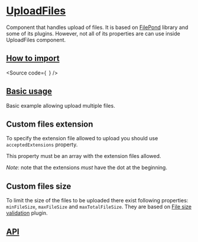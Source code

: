 

<Meta of={Stories} />

# [UploadFiles](#uploadfiles)

Component that handles upload of files. It is based on [FilePond](https://github.com/pqina/filepond) library
and some of its plugins. However, not all of its properties are can use
inside UploadFiles component.

## [How to import](#how-to-import)

<Source
  code={`
`}
/>

## [Basic usage](#basic-usage)

Basic example allowing upload multiple files.

<Canvas of={Stories.Base} />

## Custom files extension

To specify the extension file allowed to upload you should use
`acceptedExtensions` property.

This property must be an array with the extension files allowed.

_Note_: note that the extensions _must_ have the dot at the beginning.

## Custom files size

To limit the size of the files to be uploaded there exist following properties: `minFileSize`,
`maxFileSize` and `maxTotalFileSize`. They are based on
[File size validation](https://pqina.nl/filepond/docs/api/plugins/file-validate-size/)
plugin.

## [API](#api)

<ArgTypes of={Stories} />
